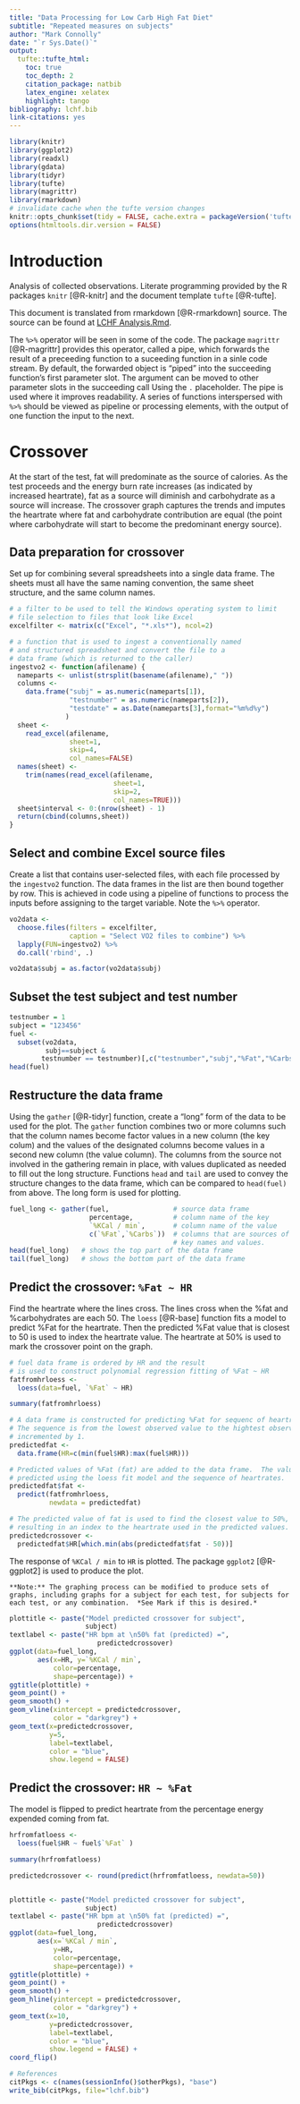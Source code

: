 ```yaml
---
title: "Data Processing for Low Carb High Fat Diet"
subtitle: "Repeated measures on subjects"
author: "Mark Connolly"
date: "`r Sys.Date()`"
output:
  tufte::tufte_html:
    toc: true
    toc_depth: 2
    citation_package: natbib
    latex_engine: xelatex
    highlight: tango
bibliography: lchf.bib
link-citations: yes
---
```


```r
library(knitr)
library(ggplot2)
library(readxl)
library(gdata)
library(tidyr)
library(tufte)
library(magrittr)
library(rmarkdown)
# invalidate cache when the tufte version changes
knitr::opts_chunk$set(tidy = FALSE, cache.extra = packageVersion('tufte'))
options(htmltools.dir.version = FALSE)
```
# Introduction
Analysis of collected observations.  Literate programming provided by the R packages `knitr` [@R-knitr] and the document template `tufte`  [@R-tufte].

This document is translated from rmarkdown [@R-rmarkdown] source.  The source can be found at [LCHF Analysis.Rmd](https://github.com/markconnolly/lchf/blob/master/LCHF%20Analysis.Rmd).

The `%>%` operator will be seen in some of the code.  The package `magrittr` [@R-magrittr] provides this operator, called a pipe, which forwards the result of a preceeding function to a suceeding function in a sinle code stream.  By default, the forwarded object is "piped" into the succeeding function's first parameter slot.  The argument can be moved to other parameter slots in the succeeding call Using the `.` placeholder.  The pipe is used where it improves readability.  A series of functions interspersed with `%>%` should be viewed as pipeline or processing elements, with the output of one function the input to the next.

# Crossover
At the start of the test, fat will predominate as the source of calories.  As the test proceeds and the energy burn rate increases (as indicated by increased heartrate), fat as a source will diminish and carbohydrate as a source will increase.  The crossover graph captures the trends and imputes the heartrate where fat and carbohydrate contribution are equal (the point where carbohydrate will start to become the predominant energy source).

## Data preparation for crossover
Set up for combining several spreadsheets into a single data frame.  The sheets must all have the same naming convention, the same sheet structure, and the same column names.

```r
# a filter to be used to tell the Windows operating system to limit 
# file selection to files that look like Excel
excelfilter <- matrix(c("Excel", "*.xls*"), ncol=2)

# a function that is used to ingest a conventionally named 
# and structured spreadsheet and convert the file to a 
# data frame (which is returned to the caller)
ingestvo2 <- function(afilename) {
  nameparts <- unlist(strsplit(basename(afilename)," "))
  columns <- 
    data.frame("subj" = as.numeric(nameparts[1]),
               "testnumber" = as.numeric(nameparts[2]),
               "testdate" = as.Date(nameparts[3],format="%m%d%y")
              ) 
  sheet <- 
    read_excel(afilename, 
               sheet=1, 
               skip=4, 
               col_names=FALSE)
  names(sheet) <- 
    trim(names(read_excel(afilename, 
                          sheet=1, 
                          skip=2, 
                          col_names=TRUE)))
  sheet$interval <- 0:(nrow(sheet) - 1)
  return(cbind(columns,sheet))
}
```

## Select and combine Excel source files
Create a list that contains user-selected files, with each file processed by the `ingestvo2` function.  The data frames in the list are then bound together by row.  This is achieved in code using a pipeline of functions to process the inputs before assigning to the target variable. Note the `%>%` operator.

```r
vo2data <- 
  choose.files(filters = excelfilter,
               caption = "Select VO2 files to combine") %>%
  lapply(FUN=ingestvo2) %>% 
  do.call('rbind', .)

vo2data$subj = as.factor(vo2data$subj)
```


## Subset the test subject and test number

```r
testnumber = 1
subject = "123456"
fuel <- 
  subset(vo2data, 
         subj==subject & 
        testnumber == testnumber)[,c("testnumber","subj","%Fat","%Carbs","HR")]
head(fuel)
```

## Restructure the data frame
Using the `gather` [@R-tidyr] function, create a "long" form of the data to be used for the plot.  The `gather` function combines two or more columns such that the column names become factor values in a new column (the key colum) and the values of the designated columns become values in a second new column (the value column). The columns from the source not involved in the gathering remain in place, with values duplicated as needed to fill out the long structure. Functions `head` and `tail` are used to convey the structure changes to the data frame, which can be compared to `head(fuel)` from above.  The long form is used for plotting.
```r
fuel_long <- gather(fuel,                # source data frame
                    percentage,          # column name of the key
                    `%KCal / min`,       # column name of the value
                    c(`%Fat`,`%Carbs`))  # columns that are sources of
                                         # key names and values.
head(fuel_long)   # shows the top part of the data frame
tail(fuel_long)   # shows the bottom part of the data frame
```

## Predict the crossover: `%Fat ~ HR`
Find the heartrate where the lines cross.  The lines cross when the %fat and %carbohydrates are each 50.  The `loess` [@R-base] function fits a model to predict %Fat for the heartrate. Then the predicted %Fat value that is closest to 50 is used to index the heartrate value.  The heartrate at 50% is used to mark the crossover point on the graph.
```r
# fuel data frame is ordered by HR and the result
# is used to construct polynomial regression fitting of %Fat ~ HR
fatfromhrloess <-
  loess(data=fuel, `%Fat` ~ HR)

summary(fatfromhrloess)

# A data frame is constructed for predicting %Fat for sequenc of heartrate values.
# The sequence is from the lowest observed value to the hightest observed value, 
# incremented by 1.
predictedfat <- 
  data.frame(HR=c(min(fuel$HR):max(fuel$HR)))

# Predicted values of %Fat (fat) are added to the data frame.  The values are 
# predicted using the loess fit model and the sequence of heartrates.
predictedfat$fat <- 
  predict(fatfromhrloess, 
          newdata = predictedfat)

# The predicted value of fat is used to find the closest value to 50%,
# resulting in an index to the heartrate used in the predicted values.  
predictedcrossover <- 
  predictedfat$HR[which.min(abs(predictedfat$fat - 50))]
```

The response of ```%KCal / min``` to `HR` is plotted.
The package `ggplot2` [@R-ggplot2] is used to produce the plot.
```marginfigure
**Note:** The graphing process can be modified to produce sets of graphs, including graphs for a subject for each test, for subjects for each test, or any combination.  *See Mark if this is desired.*
```

```r
plottitle <- paste("Model predicted crossover for subject",
                   subject)
textlabel <- paste("HR bpm at \n50% fat (predicted) =",
                      predictedcrossover)
ggplot(data=fuel_long, 
       aes(x=HR, y=`%KCal / min`, 
           color=percentage, 
           shape=percentage)) + 
ggtitle(plottitle) + 
geom_point() + 
geom_smooth() +
geom_vline(xintercept = predictedcrossover,
           color = "darkgrey") +
geom_text(x=predictedcrossover, 
          y=5, 
          label=textlabel,
          color = "blue",
          show.legend = FALSE)
```

##  Predict the crossover: `HR ~ %Fat`
The model is flipped to predict heartrate from the percentage energy expended coming from fat.

```r
hrfromfatloess <-
  loess(fuel$HR ~ fuel$`%Fat` )

summary(hrfromfatloess)

predictedcrossover <- round(predict(hrfromfatloess, newdata=50))


plottitle <- paste("Model predicted crossover for subject",
                   subject)
textlabel <- paste("HR bpm at \n50% fat (predicted) =",
                      predictedcrossover)
ggplot(data=fuel_long,
       aes(x=`%KCal / min`,
           y=HR,
           color=percentage, 
           shape=percentage)) + 
ggtitle(plottitle) +
geom_point() + 
geom_smooth() +
geom_hline(yintercept = predictedcrossover,
           color = "darkgrey") +
geom_text(x=10, 
          y=predictedcrossover, 
          label=textlabel,
          color = "blue",
          show.legend = FALSE) +
coord_flip()


```

```r
# References
citPkgs <- c(names(sessionInfo()$otherPkgs), "base")
write_bib(citPkgs, file="lchf.bib")

```

